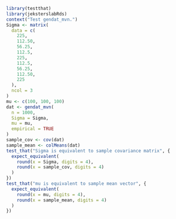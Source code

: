 
```r
library(testthat)
library(jeksterslabRds)
context("Test gendat_mvn.")
Sigma <- matrix(
  data = c(
    225,
    112.50,
    56.25,
    112.5,
    225,
    112.5,
    56.25,
    112.50,
    225
  ),
  ncol = 3
)
mu <- c(100, 100, 100)
dat <- gendat_mvn(
  n = 1000,
  Sigma = Sigma,
  mu = mu,
  empirical = TRUE
)
sample_cov <- cov(dat)
sample_mean <- colMeans(dat)
test_that("Sigma is equivalent to sample covariance matrix", {
  expect_equivalent(
    round(x = Sigma, digits = 4),
    round(x = sample_cov, digits = 4)
  )
})
test_that("mu is equivalent to sample mean vector", {
  expect_equivalent(
    round(x = mu, digits = 4),
    round(x = sample_mean, digits = 4)
  )
})
```

